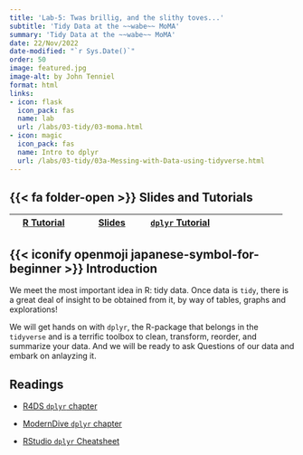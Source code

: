 ```yaml
---
title: 'Lab-5: Twas brillig, and the slithy toves...'
subtitle: 'Tidy Data at the ~~wabe~~ MoMA'
summary: 'Tidy Data at the ~~wabe~~ MoMA'
date: 22/Nov/2022
date-modified: "`r Sys.Date()`"
order: 50
image: featured.jpg
image-alt: by John Tenniel
format: html
links:
- icon: flask
  icon_pack: fas
  name: lab
  url: /labs/03-tidy/03-moma.html
- icon: magic
  icon_pack: fas
  name: Intro to dplyr
  url: /labs/03-tidy/03a-Messing-with-Data-using-tidyverse.html
---
```


## {{< fa folder-open >}} Slides and Tutorials

| <a href="../../../../labs/r-labs/tidy/moma.qmd"><i class="fa-brands                      fa-r-project"></i> R Tutorial</a> | <a href="../../../../slides/r-slides/tidy/tidy-data.qmd"> <iconify-icon icon="icon-park:ppt"></iconify-icon> Slides</a> | <a href="../../../../labs/r-labs/tidy/dplyr.qmd"><iconify-icon icon="carbon:data-blob"></iconify-icon> `dplyr` Tutorial</a> |     |
|------------------|------------------|------------------|------------------|

## {{< iconify openmoji japanese-symbol-for-beginner >}} Introduction

We meet the most important idea in R: tidy data. Once data is `tidy`,
there is a great deal of insight to be obtained from it, by way of
tables, graphs and explorations!

We will get hands on with `dplyr`, the R-package that belongs in the
`tidyverse` and is a terrific toolbox to clean, transform, reorder, and
summarize your data. And we will be ready to ask Questions of our data
and embark on anlayzing it.

## Readings

-   [R4DS `dplyr` chapter](http://r4ds.had.co.nz/transform.html)

-   [ModernDive `dplyr` chapter](http://moderndive.com/5-wrangling.html)

-   [RStudio `dplyr`
    Cheatsheet](https://github.com/rstudio/cheatsheets/blob/master/data-transformation.pdf)
